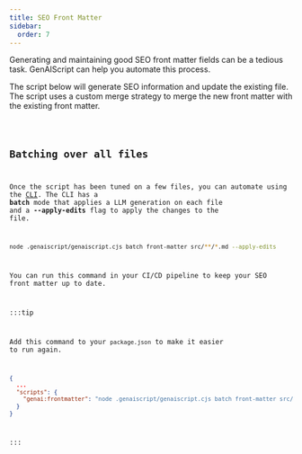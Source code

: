 ```yaml
---
title: SEO Front Matter
sidebar:
  order: 7
---
```



Generating and maintaining good SEO front matter fields can be a tedious task. 
GenAIScript can help you automate this process.

The script below will generate SEO information
and update the existing file. The script uses a custom merge strategy 
to merge the new front matter with the existing front matter.

<Code code={importedCode} wrap={true} lang="js" title="slides.genai.js" />

## Batching over all files

Once the script has been tuned on a few files, you can automate using
the [CLI](/genaiscript/reference/cli). The CLI has a **batch** mode that applies a LLM generation
on each file and a **--apply-edits** flag to apply the changes to the file.

```bash
node .genaiscript/genaiscript.cjs batch front-matter src/**/*.md --apply-edits
```

You can run this command in your CI/CD pipeline to keep your SEO front matter up to date.

:::tip

Add this command to your `package.json` to make it easier to run again.

```json title="package.json"
{
  ...
  "scripts": {
    "genai:frontmatter": "node .genaiscript/genaiscript.cjs batch front-matter src/**/*.md --apply-edits",
  }
}
```

:::